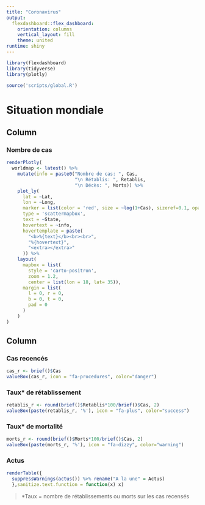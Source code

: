 ```yaml
---
title: "Coronavirus"
output: 
  flexdashboard::flex_dashboard:
    orientation: columns
    vertical_layout: fill
    theme: united
runtime: shiny
---
```


```r
library(flexdashboard)
library(tidyverse)
library(plotly)
```
```r
source('scripts/global.R')
```

# Situation mondiale

Column {data-width=2/3}
-----------------------------------------------------------------------

### Nombre de cas

```r
renderPlotly(
  worldmap <- latest() %>%
    mutate(info = paste0("Nombre de cas: ", Cas,
                         "\n Rétablis: ", Retablis,
                         "\n Décès: ", Morts)) %>%
    plot_ly(
      lat = ~Lat,
      lon = ~Long,
      marker = list(color = 'red', size = ~log(1+Cas), sizeref=0.1, opacity=0.4),
      type = 'scattermapbox',
      text = ~State,
      hovertext = ~info,
      hovertemplate = paste(
        "<b>%{text}</b><br><br>",
        "%{hovertext}",
        "<extra></extra>"
      )) %>%
    layout(
      mapbox = list(
        style = 'carto-positron',
        zoom = 1.2,
        center = list(lon = 18, lat= 35)),
      margin = list(
        l = 0, r = 0,
        b = 0, t = 0,
        pad = 0
      )
    )
)

```

Column {data-width=1/3}
-----------------------------------------------------------------------
### Cas recencés

```r
cas_r <- brief()$Cas
valueBox(cas_r, icon = "fa-procedures", color="danger")
```

### Taux* de rétablissement

```r
retablis_r <- round(brief()$Retablis*100/brief()$Cas, 2)
valueBox(paste(retablis_r, '%'), icon = "fa-plus", color="success")
```

### Taux* de mortalité

```r
morts_r <- round(brief()$Morts*100/brief()$Cas, 2)
valueBox(paste(morts_r, '%'), icon = "fa-dizzy", color="warning")
```

### Actus {.no-title}

```r
renderTable({
  suppressWarnings(actus()) %>% rename("A la une" = Actus)
  },sanitize.text.function = function(x) x)
```

>*Taux = nombre de rétablissements ou morts sur les cas recensés